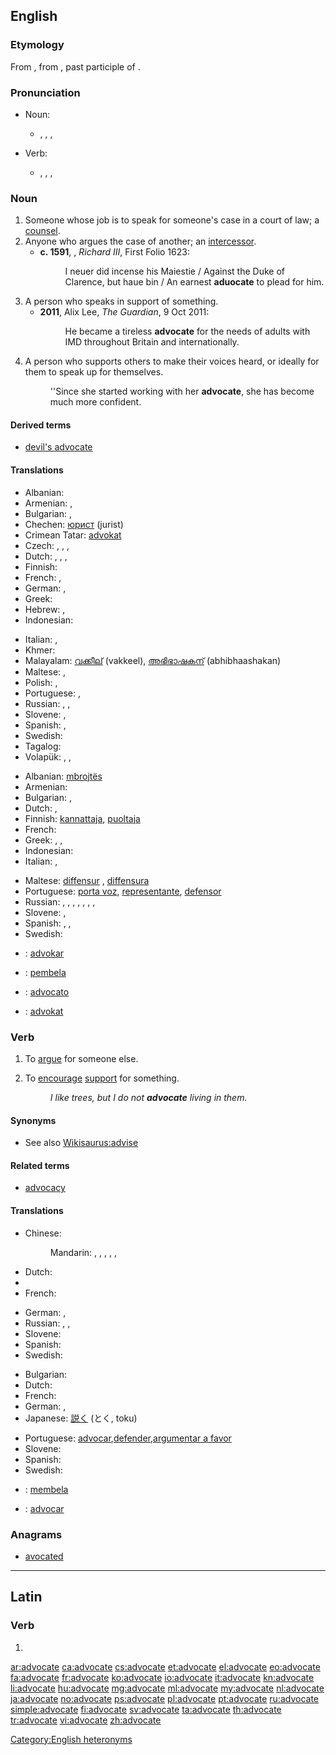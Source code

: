 ==English==

===Etymology===
From {{etyl|fro}} {{term|avocat}}, from {{etyl|la}} {{term|advocatus|advocātus}}, past participle of {{term|advocare|advocāre|to call for}}.

===Pronunciation===
* Noun:
** {{enPR|ăd'vəkət}}, {{IPA|/ˈædvəkət/}}, {{X-SAMPA|/"{dv@k@t/}}, {{audio|en-us-advocate-noun.ogg|Audio (US)}}
* Verb:
** {{enPR|ăd'vəkāt}}, {{IPA|/ˈædvəkeɪt/}}, {{X-SAMPA|/"{dv@keIt/}}, {{audio|en-us-advocate-verb.ogg|Audio (US)}}

===Noun===
{{en-noun}}

# Someone whose job is to speak for someone's case in a court of law; a [[counsel]]. {{defdate|from 14th c.}}
# Anyone who argues the case of another; an [[intercessor]]. {{defdate|from 14th c.}}
#* '''c. 1591''', {{w|William Shakespeare}}, ''Richard III'', First Folio 1623:
#*: I neuer did incense his Maiestie / Against the Duke of Clarence, but haue bin / An earnest '''aduocate''' to plead for him.
# A person who speaks in support of something. {{defdate|from 18th c.}}
#* '''2011''', Alix Lee, ''The Guardian'', 9 Oct 2011:
#*: He became a tireless '''advocate''' for the needs of adults with IMD throughout Britain and internationally.
# A person who supports others to make their voices heard, or ideally for them to speak up for themselves.
#: ''Since she started working with her '''advocate''', she has become much more confident.

====Derived terms====
* [[devil's advocate]]

====Translations====
{{trans-top|person who argues the case of another}}
* Albanian: {{t+|sq|avokat|xs=Albanian}}
* Armenian: {{t-|hy|փաստաբան|tr=p’astaban}},  {{t-|hy|իրավաբան|tr=iravaban}}
* Bulgarian: {{t+|bg|адвокат|m|tr=advokát}}, {{t-|bg|адвокатка|f|tr=advokátka}}
* Chechen: [[юрист]] (jurist)
* Crimean Tatar: [[advokat#Crimean Tatar|advokat]]
* Czech: {{t-|cs|obhájce|m}}, {{t+|cs|advokát|m}}, {{t-|cs|právník|m}}, {{t-|cs|právníčka|f}}
* Dutch: {{t+|nl|advocaat|m}}, {{t+|nl|advocate|f}}, {{t-|nl|verdediger|m}}, {{t-|nl|verdedigster|f}}
* Finnish: {{t+|fi|asianajaja}}
* French: {{t+|fr|avocat|m}}, {{t+|fr|avocate|f}}
* German: {{t+|de|Rechtsanwalt|m}}, {{t-|de|Rechtsanwältin|f}}
* Greek: {{t+|el|συνήγορος|m|f|tr=synígoros}}
* Hebrew: {{t+|he|עורך דין|m|alt=עוֹרֵךְ דִּין|tr=orékh din}}, {{t-|he|עורכת דין|f|alt=עוֹרֶכֶת דִּין|tr=orékhet din}}
* Indonesian: {{t+|id|pengacara}}
{{trans-mid}}
* Italian: {{t+|it|avvocato|m}}, {{t-|it|avvocata|f}}
* Khmer: {{t-|km|ស្មាក្ដី|tr=smar kdey|sc=Khmr}}
* Malayalam: [[വക്കീല്]] (vakkeel), [[അഭിഭാഷകന്]] (abhibhaashakan)
* Maltese: {{t-|mt|avukat|m}}, {{t-|mt|avukatessa|f}}
* Polish: {{t+|pl|adwokat|m}}, {{t-|pl|adwokatka|f}}
* Portuguese: {{t+|pt|advogado|m}}, {{t-|pt|advogada|f}}
* Russian: {{t+|ru|адвокат|m|tr=advokát}}, {{t|ru|защитник|m|tr=zaščítnik|sc=Cyrl}}, {{t|ru|защитница|f|tr=zaščítnica|sc=Cyrl}}
* Slovene: {{t-|sl|zagovornik|m}}, {{t-|sl|zagovornica|f}}
* Spanish: {{t+|es|abogado|m}}, {{t-|es|abogada|f}}
* Swedish: {{t+|sv|advokat|c}}
* Tagalog: {{t+|tl|abogado|xs=Tagalog}}
* Volapük: {{qualifier|♂♀}} {{t+|vo|lavogan}}, {{qualifier|♂}} {{t-|vo|hilavogan}}, {{qualifier|♀}} {{t-|vo|jilavogan}}
{{trans-bottom}}

{{trans-top|person who speaks in support of something}}
* Albanian: [[mbrojtës]]
* Armenian: {{t-|hy|կողմնակից|tr=koġmnakic’}}
* Bulgarian: {{t+|bg|защитник}},  {{t+|bg|поддръжник}}
* Dutch: {{t+|nl|voorstander}}, {{t-|nl|verdediger}}
* Finnish: [[kannattaja]], [[puoltaja]]
* French: {{t+|fr|porte-parole|m}}
* Greek: {{t+|el|υπερασπιστής|m|tr=yperaspistís}},  {{t+|el|υπέρμαχος|m|f|tr=ypérmachos}},  {{t+|el|υποστηρικτής|m|tr=ypostiriktís}}
* Indonesian: {{t+|id|pembela|xs=Indonesian}}
* Italian: {{t-|it|sostenitore|m}}, {{t-|it|sostenitrice|f}}
{{trans-mid}}
* Maltese: [[diffensur]] {{m}}, [[diffensura]] {{f}}
* Portuguese: [[porta voz]], [[representante]], [[defensor]]
* Russian: {{t+|ru|сторонник|m|tr=storónnik|sc=Cyrl}}, {{t+|ru|сторонница|f|tr=storónnica|sc=Cyrl}}, {{t|ru|приверженец|m|tr=privérženec|sc=Cyrl}}, {{t|ru|приверженка|f|tr=privérženka|sc=Cyrl}}, {{t|ru|защитник|m|tr=zaščítnik|sc=Cyrl}}, {{t|ru|защитница|f|tr=zaščítnica|sc=Cyrl}}, {{t|ru|поборник|m|tr=pobórnik|sc=Cyrl}}, {{t|ru|поборница|f|tr=pobórnica|sc=Cyrl}}
* Slovene: {{t-|sl|podpornik|m}}, {{t-|sl|podpornica|f}}
* Spanish: {{t-|es|portavoz}}, {{t+|es|representante}}, {{t-|es|vocero}}
* Swedish: {{t-|sv|förespråkare}}
{{trans-bottom}}

{{checktrans-top}}
* {{ttbc|io}}: [[advokar]]
* {{ttbc|id}}: [[bela|pembela]]
* {{ttbc|ia}}: [[advocato]]
* {{ttbc|no}}: [[advokat]]

{{trans-bottom}}

===Verb===
{{en-verb|advocat|ing}}

# {{transitive}} To [[argue]] for someone else.
# {{transitive}} To [[encourage]] [[support]] for something.
#: ''I like trees, but I do not '''advocate''' living in them.''

====Synonyms====
* See also [[Wikisaurus:advise]]

====Related terms====
* [[advocacy]]

====Translations====
{{trans-top|argue for}}
* Chinese:
*: Mandarin: {{t|cmn|倡導|sc=Hani}}, {{t|cmn|倡导|tr=chàngdǎo|sc=Hani}}, {{t|cmn|主張|sc=Hani}}, {{t|cmn|主张|tr=﻿﻿zhǔzhāng|sc=Hani}}, {{t|cmn|提倡|tr=tíchàng|sc=Hani}}, {{t|cmn|鼓吹|tr=gǔchuī|sc=Hani}}
* Dutch: {{t+|nl|bepleiten}}
* {{trreq|Finnish}}
* French: {{t+|fr|plaider}}
{{trans-mid}}
* German: {{t+|de|verteidigen}}, {{t+|de|plädieren}}
* Russian: {{t|ru|отстаивать|tr=otstáivatʹ|sc=Cyrl}}, {{t|ru|пропагандировать|tr=propagandírovatʹ|sc=Cyrl}}, {{t|ru|выступать в защиту|tr=vystupátʹ v zaščítu|sc=Cyrl}} {{qualifier|+ genitive case}}
* Slovene: {{t-|sl|zagovarjati}}
* Spanish: {{t-|es|recomendar}}
* Swedish: {{t+|sv|plädera}}
{{trans-bottom}}

{{trans-top|encourage support for}}
* Bulgarian: {{t-|bg|застъпвам се за}}
* Dutch: {{t+|nl|aanbevelen}}
* French: {{t+|fr|préconiser}}
* German: {{t+|de|verteidigen}}, {{t+|de|plädieren}}
* Japanese: [[説く]] (とく, toku)
{{trans-mid}}
* Portuguese: [[advocar]],[[defender]],[[argumentar a favor]]
* Slovene: {{t+|sl|podpirati}}
* Spanish: {{t+|es|abogar}}
* Swedish: {{t+|sv|förespråka}}
{{trans-bottom}}

{{checktrans-top}}
* {{ttbc|id}}: [[bela|membela]]
* {{ttbc|ia}}: [[advocar]]
{{trans-bottom}}

===Anagrams===
* [[avocated#English|avocated]]

[[Category:English heteronyms]]

----

==Latin==

===Verb===
{{la-verb-form|advocāte}}

# {{conjugation of|advoco|advocō|1|p|pres|act|imp|lang=la}}

[[ar:advocate]]
[[ca:advocate]]
[[cs:advocate]]
[[et:advocate]]
[[el:advocate]]
[[eo:advocate]]
[[fa:advocate]]
[[fr:advocate]]
[[ko:advocate]]
[[io:advocate]]
[[it:advocate]]
[[kn:advocate]]
[[li:advocate]]
[[hu:advocate]]
[[mg:advocate]]
[[ml:advocate]]
[[my:advocate]]
[[nl:advocate]]
[[ja:advocate]]
[[no:advocate]]
[[ps:advocate]]
[[pl:advocate]]
[[pt:advocate]]
[[ru:advocate]]
[[simple:advocate]]
[[fi:advocate]]
[[sv:advocate]]
[[ta:advocate]]
[[th:advocate]]
[[tr:advocate]]
[[vi:advocate]]
[[zh:advocate]]